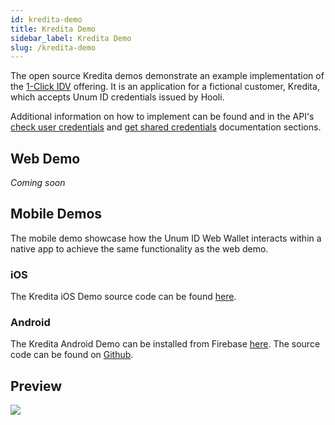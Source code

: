 ```yaml
---
id: kredita-demo
title: Kredita Demo
sidebar_label: Kredita Demo
slug: /kredita-demo
---
```



The open source Kredita demos demonstrate an example implementation of the [1-Click IDV](https://www.unumid.co/1-click) offering. It is an application for a fictional customer, Kredita, which accepts Unum ID <Tip type="credential">credentials</Tip> issued by Hooli.

Additional information on how to implement can be found and in the API's [check user credentials](/api-overview#check-user-credentials) and [get shared credentials](/api-overview#get-shared-credentials) documentation sections.

## Web Demo
_Coming soon_

## Mobile Demos
The mobile demo showcase how the Unum ID Web Wallet interacts within a native app to achieve the same functionality as the web demo.

### iOS
The Kredita iOS Demo source code can be found [here](https://github.com/UnumID/Kredita-iOS).

### Android
The Kredita Android Demo can be installed from Firebase [here](https://appdistribution.firebase.dev/i/51738ccea8d28c5b). The source code can be found on [Github](https://github.com/UnumID/UnumIDWebWallet-android).

## Preview
![](/img/kredita-ios.png)